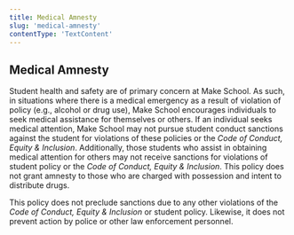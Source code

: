 ```yaml
---
title: Medical Amnesty
slug: 'medical-amnesty'
contentType: 'TextContent'
---
```


## Medical Amnesty

Student health and safety are of primary concern at Make School. As such, in situations where there
is a medical emergency as a result of violation of policy (e.g., alcohol or drug use), Make School
encourages individuals to seek medical assistance for themselves or others. If an individual seeks
medical attention, Make School may not pursue student conduct sanctions against the student for
violations of these policies or the _Code of Conduct, Equity & Inclusion_. Additionally, those
students who assist in obtaining medical attention for others may not receive sanctions for
violations of student policy or the _Code of Conduct, Equity & Inclusion_. This policy does not
grant amnesty to those who are charged with possession and intent to distribute drugs.

This policy does not preclude sanctions due to any other violations of the _Code of Conduct, Equity
& Inclusion_ or student policy. Likewise, it does not prevent action by police or other law
enforcement personnel.
